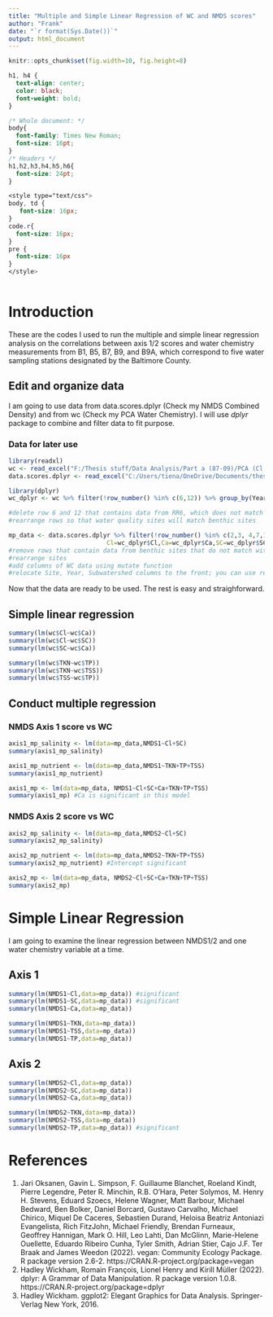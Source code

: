 ```yaml
---
title: "Multiple and Simple Linear Regression of WC and NMDS scores"
author: "Frank"
date: "`r format(Sys.Date())`"
output: html_document
---
```


```r
knitr::opts_chunk$set(fig.width=10, fig.height=8)
```

```css
h1, h4 {
  text-align: center;
  color: black;
  font-weight: bold;
}

/* Whole document: */
body{
  font-family: Times New Roman;
  font-size: 16pt;
}
/* Headers */
h1,h2,h3,h4,h5,h6{
  font-size: 24pt;
}

<style type="text/css">
body, td {
   font-size: 16px;
}
code.r{
  font-size: 16px;
}
pre {
  font-size: 16px
}
</style>
  
```

# Introduction

These are the codes I used to run the multiple and simple linear regression analysis on the correlations between axis 1/2 scores and water chemistry measurements from B1, B5, B7, B9, and B9A, which correspond to five water sampling stations designated by the Baltimore County.

## Edit and organize data

I am going to use data from data.scores.dplyr (Check my NMDS Combined Density) and from wc (Check my PCA Water Chemistry). I will use *dplyr* package to combine and filter data to fit purpose.

### Data for later use

```r
library(readxl)
wc <- read_excel("F:/Thesis stuff/Data Analysis/Part a (87-09)/PCA (Cl, Ca, SC)/Data for PCA.xlsx")
data.scores.dplyr <- read_excel("C:/Users/tiena/OneDrive/Documents/thesis-codes/Part a (87-09)/Multiple regression between WC and axis scores/NMDS scores-dplyr.xlsx")
```


```r
library(dplyr)
wc_dplyr <- wc %>% filter(!row_number() %in% c(6,12)) %>% group_by(Year) %>% arrange(match(Site,c("RR1","RR2","RR5","RR4","RR3"))) 

#delete row 6 and 12 that contains data from RR6, which does not match with any benthic site 
#rearrange rows so that water quality sites will match benthic sites

mp_data <- data.scores.dplyr %>% filter(!row_number() %in% c(2,3, 4,7,10,12,13,14,17,20)) %>% arrange(match(Site,c("B1","B5","B7","B9","B9A"))) %>% relocate(Site, Year, Subwatershed) %>% mutate(TSS=wc_dplyr$TSS,TKN=wc_dplyr$TKN,TP=wc_dplyr$TP,
                           Cl=wc_dplyr$Cl,Ca=wc_dplyr$Ca,SC=wc_dplyr$SC) 
#remove rows that contain data from benthic sites that do not match with water quality sites 
#rearrange sites
#add columns of WC data using mutate function
#relocate Site, Year, Subwatershed columns to the front; you can use relocate(column a, .after=column b) => this will put column a after column b
```

Now that the data are ready to be used. The rest is easy and straighforward. 

## Simple linear regression

```r
summary(lm(wc$Cl~wc$Ca))
summary(lm(wc$Cl~wc$SC))
summary(lm(wc$SC~wc$Ca))

summary(lm(wc$TKN~wc$TP))
summary(lm(wc$TKN~wc$TSS))
summary(lm(wc$TSS~wc$TP))

```


## Conduct multiple regression

### NMDS Axis 1 score vs WC

```r
axis1_mp_salinity <- lm(data=mp_data,NMDS1~Cl+SC)
summary(axis1_mp_salinity)

axis1_mp_nutrient <- lm(data=mp_data,NMDS1~TKN+TP+TSS)
summary(axis1_mp_nutrient)

axis1_mp <- lm(data=mp_data, NMDS1~Cl+SC+Ca+TKN+TP+TSS)
summary(axis1_mp) #Ca is significant in this model
```

### NMDS Axis 2 score vs WC

```r
axis2_mp_salinity <- lm(data=mp_data,NMDS2~Cl+SC)
summary(axis2_mp_salinity)

axis2_mp_nutrient <- lm(data=mp_data,NMDS2~TKN+TP+TSS)
summary(axis2_mp_nutrient) #Intercept significant

axis2_mp <- lm(data=mp_data, NMDS2~Cl+SC+Ca+TKN+TP+TSS)
summary(axis2_mp)
```
# Simple Linear Regression

I am going to examine the linear regression between NMDS1/2 and one water chemistry variable at a time.

## Axis 1

```r
summary(lm(NMDS1~Cl,data=mp_data)) #significant
summary(lm(NMDS1~SC,data=mp_data)) #significant
summary(lm(NMDS1~Ca,data=mp_data))

summary(lm(NMDS1~TKN,data=mp_data))
summary(lm(NMDS1~TSS,data=mp_data))
summary(lm(NMDS1~TP,data=mp_data))
```

## Axis 2

```r
summary(lm(NMDS2~Cl,data=mp_data)) 
summary(lm(NMDS2~SC,data=mp_data)) 
summary(lm(NMDS2~Ca,data=mp_data))

summary(lm(NMDS2~TKN,data=mp_data))
summary(lm(NMDS2~TSS,data=mp_data))
summary(lm(NMDS2~TP,data=mp_data)) #significant
```

# References

1. Jari Oksanen, Gavin L. Simpson, F. Guillaume Blanchet, Roeland Kindt, Pierre Legendre, Peter R. Minchin,
  R.B. O'Hara, Peter Solymos, M. Henry H. Stevens, Eduard Szoecs, Helene Wagner, Matt Barbour, Michael
  Bedward, Ben Bolker, Daniel Borcard, Gustavo Carvalho, Michael Chirico, Miquel De Caceres, Sebastien
  Durand, Heloisa Beatriz Antoniazi Evangelista, Rich FitzJohn, Michael Friendly, Brendan Furneaux,
  Geoffrey Hannigan, Mark O. Hill, Leo Lahti, Dan McGlinn, Marie-Helene Ouellette, Eduardo Ribeiro Cunha,
  Tyler Smith, Adrian Stier, Cajo J.F. Ter Braak and James Weedon (2022). vegan: Community Ecology Package.
  R package version 2.6-2. https://CRAN.R-project.org/package=vegan
2. Hadley Wickham, Romain François, Lionel Henry and Kirill Müller (2022). dplyr: A Grammar of Data
  Manipulation. R package version 1.0.8. https://CRAN.R-project.org/package=dplyr
3. Hadley Wickham. ggplot2: Elegant Graphics for Data Analysis. Springer-Verlag New York, 2016.